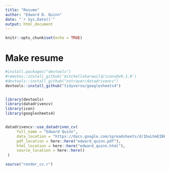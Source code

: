 ```yaml
---
title: "Resume"
author: "Edward B. Quinn"
date: "`r Sys.Date()`"
output: html_document
---
```


```r
knitr::opts_chunk$set(echo = TRUE)
```

# Make resume

```r

#install.packages("devtools")
#remotes::install_github('mitchelloharawild/icons@v0.1.0')
#devtools::install_github("nstrayer/datadrivencv")
devtools::install_github("tidyverse/googlesheets4")


library(devtools)
library(datadrivencv)
library(icon)
library(googlesheets4)



```


```r

datadrivencv::use_datadriven_cv(
     full_name = "Edward Quinn",
     data_location = "https://docs.google.com/spreadsheets/d/1buLhmEIB6FJdWlLMGiWV59OkKRyqECFXrzTee0xT7oo/edit?usp=sharing",
     pdf_location = here::here("edward_quinn.pdf"),
     html_location = here::here("edward_quinn.html"),
     source_location = here::here()
 )

source("render_cv.r")


```

